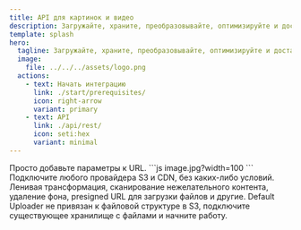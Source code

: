 ```yaml
---
title: API для картинок и видео
description: Загружайте, храните, преобразовывайте, оптимизируйте и доставляйте изображения, видео и документы.
template: splash
hero:
  tagline: Загружайте, храните, преобразовывайте, оптимизируйте и доставляйте изображения, видео и документы.
  image:
    file: ../../../assets/logo.png
  actions:
    - text: Начать интеграцию
      link: ./start/prerequisites/
      icon: right-arrow
      variant: primary
    - text: API
      link: ./api/rest/
      icon: seti:hex
      variant: minimal
---
```



<CardGrid>
	<Card title="Простой и функциональный API" icon="pencil">
		Просто добавьте параметры к URL.
    ```js
    image.jpg?width=100
    ```
	</Card>
	<Card title="Свободный выбор провайдера S3 и CDN" icon="puzzle">
		Подключите любого провайдера S3 и CDN, без каких-либо условий.
	</Card>
	<Card title="Дополнительные возможности" icon="setting">
		Ленивая трансформация, сканирование нежелательного контента, удаление фона, presigned URL для загрузки файлов и другие.
	</Card>
	<Card title="Легкая миграция" icon="sun">
		Default Uploader не привязан к файловой структуре в S3, подключите существующее хранилище с файлами и начните работу.
	</Card>
</CardGrid>
